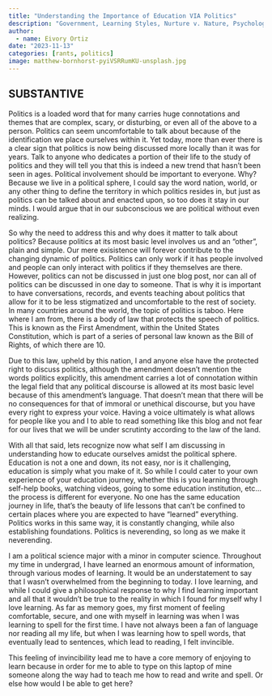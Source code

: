 ```yaml
---
title: "Understanding the Importance of Education VIA Politics"
description: "Government, Learning Styles, Nurture v. Nature, Psychology, Systems"
author:
  - name: Eivory Ortiz
date: "2023-11-13"
categories: [rants, politics]
image: matthew-bornhorst-pyiVSRRumKU-unsplash.jpg
---
```


## SUBSTANTIVE 

Politics is a loaded word that for many carries huge connotations and themes that are complex, scary, or disturbing, or even all of the above to a person. Politics can seem uncomfortable to talk about because of the identification we place ourselves within it. Yet today, more than ever there is a clear sign that politics is now being discussed more locally than it was for years. Talk to anyone who dedicates a portion of their life to the study of politics and they will tell you that this is indeed a new trend that hasn't been seen in ages. Political involvement should be important to everyone. Why? Because we live in a political sphere, I could say the word nation, world, or any other thing to define the territory in which politics resides in, but just as politics can be talked about and enacted upon, so too does it stay in our minds. I would argue that in our subconscious we are political without even realizing. 

So why the need to address this and why does it matter to talk about politics? Because politics at its most basic level involves us and an "other", plain and simple. Our mere exisistence will forever contribute to the changing dynamic of politics. Politics can only work if it has people involved and people can only interact with politics if they themselves are there. However, politics can not be discussed in just one blog post, nor can all of politics can be discussed in one day to someone. That is why it is important to have conversations, records, and events teaching about politics that allow for it to be less stigmatized and uncomfortable to the rest of society. In many countries around the world, the topic of politics is taboo. Here where I am from, there is a body of law that protects the speech of politics. This is known as the First Amendment, within the United States Constitution, which is part of a series of personal law known as the Bill of Rights, of which there are 10. 

Due to this law, upheld by this nation, I and anyone else have the protected right to discuss politics, although the amendment doesn't mention the words politics explicitly, this amendment carries a lot of connotation within the legal field that any political discourse is allowed at its most basic level because of this amendment's language. That doesn't mean that there will be no consequences for that of immoral or unethical discourse, but you have every right to express your voice. Having a voice ultimately is what allows for people like you and I to able to read something like this blog and not fear for our lives that we will be under scrutinty according to the law of the land. 

With all that said, lets recognize now what self I am discussing in understanding how to educate ourselves amidst the political sphere. Education is not a one and down, its not easy, nor is it challenging, education is simply what you make of it. So while I could cater to your own experience of your education journey, whether this is you learning through self-help books, watching videos, going to some education institution, etc... the process is different for everyone. No one has the same education journey in life, that's the beauty of life lessons that can't be confined to certain places where you are expected to have "learned" everything. Politics works in this same way, it is constantly changing, while also establishing foundations. Politics is neverending, so long as we make it neverending. 

I am a political science major with a minor in computer science. Throughout my time in undergrad, I have learned an enormous amount of information, through various modes of learning. It would be an understatement to say that I wasn't overwhelmed from the beginning to today. I love learning, and while I could give a philosophical response to why I find learning important and all that it wouldn't be true to the reality in which I found for myself why I love learning. As far as memory goes, my first moment of feeling comfortable, secure, and one with myself in learning was when I was learning to spell for the first time. I have not always been a fan of language nor reading all my life, but when I was learning how to spell words, that eventually lead to sentences, which lead to reading, I felt invincible. 

This feeling of invincibility lead me to have a core memory of enjoying to learn because in order for me to able to type on this laptop of mine someone along the way had to teach me how to read and write and spell. Or else how would I be able to get here?


